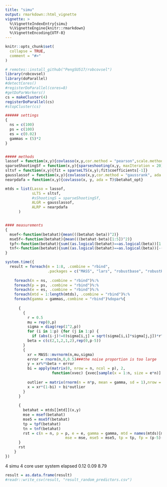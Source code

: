 ```yaml
---
title: "simu"
output: rmarkdown::html_vignette
vignette: >
  %\VignetteIndexEntry{simu}
  %\VignetteEngine{knitr::rmarkdown}
  %\VignetteEncoding{UTF-8}
---
```


```r
knitr::opts_chunk$set(
  collapse = TRUE,
  comment = "#>"
)
```

```r
# remotes::install_github("PengSU517/robcovsel")
library(robcovsel)
library(doParallel)
#detectCores()
#registerDoParallel(cores=8)
#getDoParWorkers()
cs = makeCluster(4)
registerDoParallel(cs)
#stopCluster(cs)
```

```r
###### settings
{
  ns = c(100)
  ps = c(100)
  es = c(0.02)
  gammas = (5)*2
}


##### methods
lassof = function(x,y){covlasso(x,y,cor.method = "pearson",scale.method = "sd", ada = F)$betahat_opt}
sparseShootingSf = function(x,y){sparseshooting(x,y, maxIteration = 20)$coef[-1]}
sltsf = function(x,y){fit = sparseLTS(x,y);fit$coefficients[-1]}
gausslassof = function(x,y){covlasso(x,y,cor.method = "gaussrank", ada = T)$betahat_opt}
nearpdafa = function(x,y){covlasso(x, y, ada = T)$betahat_opt}

mtds = list(Lasso = lassof, 
            sLTS = sltsf, 
            #sShootingS = sparseShootingSf,
            ALGR = gausslassof,
            ALRP = nearpdafa
      )


#### measurements
{
  msef<-function(betahat){mean(((betahat-beta))^2)}
  mse5f<-function(betahat){mean(((betahat-beta)[1:5])^2)}
  tpf<-function(betahat){sum((as.logical(betahat)==as.logical(beta))[1:5])}
  tnf<-function(betahat){sum((as.logical(betahat)==as.logical(beta))[-(1:5)])}
}


```



```r
system.time({
  result = foreach(m = 1:8, .combine = "rbind", 
                   .packages = c("MASS", "lars", "robustbase", "robustHD","robcovsel", "ShootingS"))%:%
    
    foreach(n = ns, .combine = "rbind")%:%
    foreach(p = ps, .combine = "rbind")%:%
    foreach(e = es, .combine = "rbind")%:%
    foreach(mtd = 1:length(mtds), .combine = "rbind")%:%
    foreach(gamma = gammas,.combine = "rbind")%dopar%{
      
      {
        {
          r = 0.5 
          mu = rep(0,p)
          sigma = diag(rep(1^2,p))
          for (i in 1:p) {for (j in 1:p) {
            if (abs(i-j)!=0)sigma[i,j] = sqrt(sigma[i,i]*sigma[j,j])*r^abs(i-j)}}
          beta = c(c(2,1,2,1,2),rep(0,p-5))
        }
        {
          xr = MASS::mvrnorm(n,mu,sigma)
          error = rnorm(n,0,0.5)###the noise proportion is too large
          y = xr%*%beta + error
          bi = apply(matrix(0, nrow = n, ncol = p), 2, 
                     function(xvec) {xvec[sample(x = 1:n, size = e*n)] = 1; return(xvec)})
  
          outlier = matrix(rnorm(n = n*p, mean = gamma, sd = 1),nrow = n,ncol=p)
          x = xr*(1-bi) + bi*outlier
        }
      }
      
      {
        betahat = mtds[[mtd]](x,y)
        mse = msef(betahat)
        mse5 = mse5f(betahat)
        tp = tpf(betahat)
        tn = tnf(betahat)
        rst = c(n = n, p = p, e = e, gamma = gamma, mtd = names(mtds)[mtd],  
                           mse = mse, mse5 = mse5, tp = tp, fp = (p-5)-tn)
      }
      rst
    }
})
```


4 simu 4 core
   user  system elapsed 
   0.12    0.09    8.79 





```r


result = as.data.frame(result)
#readr::write_csv(result, "result_random_predictors.csv")
```












   
   
